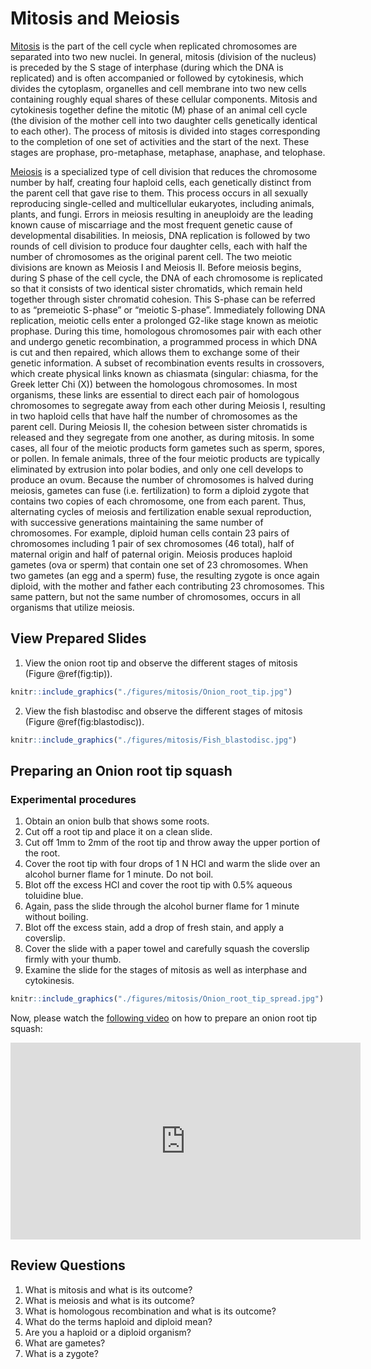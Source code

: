 # Mitosis and Meiosis

[Mitosis](https://en.wikipedia.org/wiki/Mitosis) is the part of the cell cycle when replicated chromosomes are separated into two new nuclei. In general, mitosis (division of the nucleus) is preceded by the S stage of interphase (during which the DNA is replicated) and is often accompanied or followed by cytokinesis, which divides the cytoplasm, organelles and cell membrane into two new cells containing roughly equal shares of these cellular components. Mitosis and cytokinesis together define the mitotic (M) phase of an animal cell cycle (the division of the mother cell into two daughter cells genetically identical to each other).
The process of mitosis is divided into stages corresponding to the completion of one set of activities and the start of the next. These stages are prophase, pro-metaphase, metaphase, anaphase, and telophase.

[Meiosis](https://en.wikipedia.org/wiki/Meiosis) is a specialized type of cell division that reduces the chromosome number by half, creating four haploid cells, each genetically distinct from the parent cell that gave rise to them. This process occurs in all sexually reproducing single-celled and multicellular eukaryotes, including animals, plants, and fungi.  Errors in meiosis resulting in aneuploidy are the leading known cause of miscarriage and the most frequent genetic cause of developmental disabilities.
In meiosis, DNA replication is followed by two rounds of cell division to produce four daughter cells, each with half the number of chromosomes as the original parent cell. The two meiotic divisions are known as Meiosis I and Meiosis II. Before meiosis begins, during S phase of the cell cycle, the DNA of each chromosome is replicated so that it consists of two identical sister chromatids, which remain held together through sister chromatid cohesion. This S-phase can be referred to as "premeiotic S-phase" or "meiotic S-phase". Immediately following DNA replication, meiotic cells enter a prolonged G2-like stage known as meiotic prophase. During this time, homologous chromosomes pair with each other and undergo genetic recombination, a programmed process in which DNA is cut and then repaired, which allows them to exchange some of their genetic information. A subset of recombination events results in crossovers, which create physical links known as chiasmata (singular: chiasma, for the Greek letter Chi (X)) between the homologous chromosomes. In most organisms, these links are essential to direct each pair of homologous chromosomes to segregate away from each other during Meiosis I, resulting in two haploid cells that have half the number of chromosomes as the parent cell. During Meiosis II, the cohesion between sister chromatids is released and they segregate from one another, as during mitosis. In some cases, all four of the meiotic products form gametes such as sperm, spores, or pollen. In female animals, three of the four meiotic products are typically eliminated by extrusion into polar bodies, and only one cell develops to produce an ovum.
Because the number of chromosomes is halved during meiosis, gametes can fuse (i.e. fertilization) to form a diploid zygote that contains two copies of each chromosome, one from each parent. Thus, alternating cycles of meiosis and fertilization enable sexual reproduction, with successive generations maintaining the same number of chromosomes. For example, diploid human cells contain 23 pairs of chromosomes including 1 pair of sex chromosomes (46 total), half of maternal origin and half of paternal origin. Meiosis produces haploid gametes (ova or sperm) that contain one set of 23 chromosomes. When two gametes (an egg and a sperm) fuse, the resulting zygote is once again diploid, with the mother and father each contributing 23 chromosomes. This same pattern, but not the same number of chromosomes, occurs in all organisms that utilize meiosis.

## View Prepared Slides
1.	View the onion root tip and observe the different stages of mitosis (Figure \@ref(fig:tip)).

```r
knitr::include_graphics("./figures/mitosis/Onion_root_tip.jpg")
```

2.	View the fish blastodisc and observe the different stages of mitosis (Figure \@ref(fig:blastodisc)).

```r
knitr::include_graphics("./figures/mitosis/Fish_blastodisc.jpg")
```

## Preparing an Onion root tip squash

### Experimental procedures

1.	Obtain an onion bulb that shows some roots.
2.	Cut off a root tip and place it on a clean slide.
3.	Cut off 1mm to 2mm of the root tip and throw away the upper portion of the root.
4.	Cover the root tip with four drops of 1 N HCl and warm the slide over an alcohol burner flame for 1 minute. Do not boil.
5.	Blot off the excess HCl and cover the root tip with 0.5% aqueous toluidine blue.
6.	Again, pass the slide through the alcohol burner flame for 1 minute without boiling.
7.	Blot off the excess stain, add a drop of fresh stain, and apply a coverslip.
8.	Cover the slide with a paper towel and carefully squash the coverslip firmly with your thumb.
9.	Examine the slide for the stages of mitosis as well as interphase and cytokinesis.
   
```r
knitr::include_graphics("./figures/mitosis/Onion_root_tip_spread.jpg")
```

Now, please watch the [following video](https://youtu.be/O-7VN8AxZOg) on how to prepare an onion root tip squash:

<iframe width="560" height="315" src="https://www.youtube.com/embed/Ps8QkrGpVb0" frameborder="0" allow="accelerometer; autoplay; encrypted-media; gyroscope; picture-in-picture" allowfullscreen></iframe>


## Review Questions

1. What is mitosis and what is its outcome?
2. What is meiosis and what is its outcome?
3. What is homologous recombination and what is its outcome?
4. What do the terms haploid and diploid mean?
5. Are you a haploid or a diploid organism?
6. What are gametes?
7. What is a zygote?
